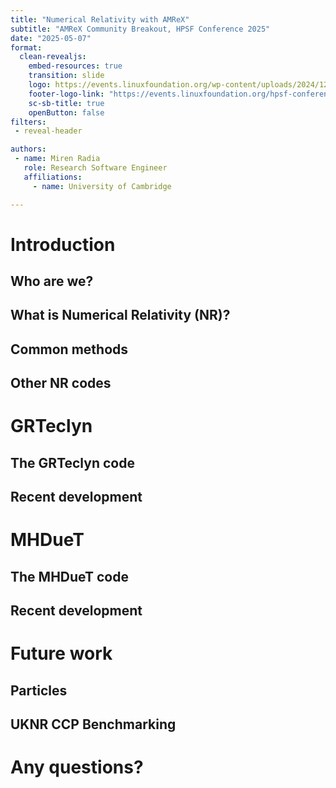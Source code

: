 ```yaml
---
title: "Numerical Relativity with AMReX"
subtitle: "AMReX Community Breakout, HPSF Conference 2025"
date: "2025-05-07"
format:
  clean-revealjs:
    embed-resources: true
    transition: slide
    logo: https://events.linuxfoundation.org/wp-content/uploads/2024/12/HPSF_Conference_2025_Logo_Horizontal_Black.svg
    footer-logo-link: "https://events.linuxfoundation.org/hpsf-conference/"
    sc-sb-title: true
    openButton: false
filters:
 - reveal-header

authors:
 - name: Miren Radia
   role: Research Software Engineer
   affiliations:
     - name: University of Cambridge

---
```

# Introduction {background-color="#40666e"}

## Who are we?

## What is Numerical Relativity (NR)?

## Common methods

## Other NR codes

# GRTeclyn {background-color="#40666e"}

## The GRTeclyn code

## Recent development

# MHDueT {background-color="#40666e"}

## The MHDueT code

## Recent development

# Future work {background-color="#40666e"}

## Particles

## UKNR CCP Benchmarking

# Any questions? {background-color="#40666e"}